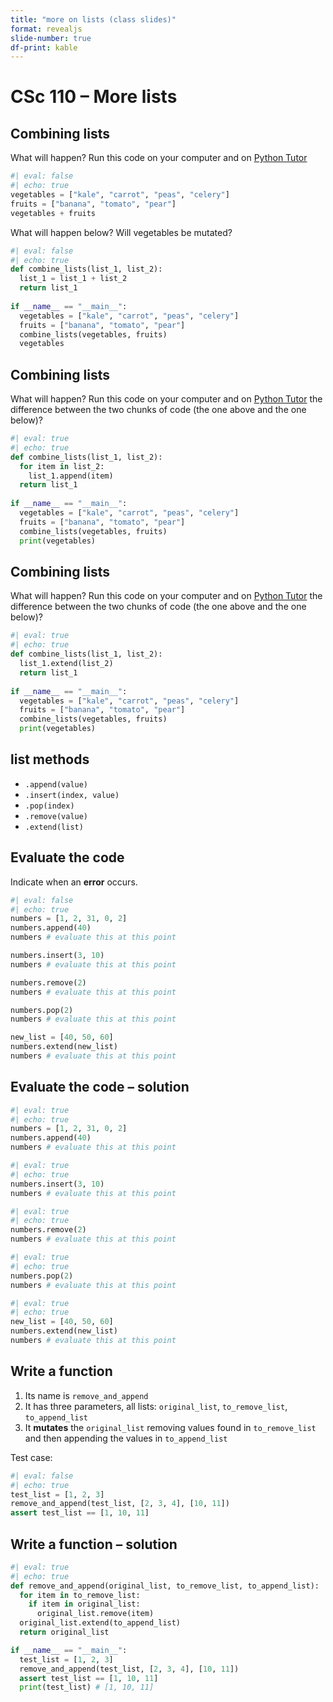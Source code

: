 ```yaml
---
title: "more on lists (class slides)"
format: revealjs
slide-number: true
df-print: kable
---
```


# CSc 110 -- More lists


## Combining lists

What will happen? Run this code on your computer and on [Python Tutor](https://pythontutor.com/visualize.html)

```python
#| eval: false
#| echo: true
vegetables = ["kale", "carrot", "peas", "celery"]
fruits = ["banana", "tomato", "pear"]
vegetables + fruits
```

What will happen below? Will vegetables be mutated?

```python
#| eval: false
#| echo: true
def combine_lists(list_1, list_2):
  list_1 = list_1 + list_2
  return list_1
  
if __name__ == "__main__":
  vegetables = ["kale", "carrot", "peas", "celery"]
  fruits = ["banana", "tomato", "pear"]
  combine_lists(vegetables, fruits)
  vegetables
```

## Combining lists

What will happen? Run this code on your computer and on [Python Tutor](https://pythontutor.com/visualize.html) the difference between the two chunks of code (the one above and the one below)?

```python
#| eval: true
#| echo: true
def combine_lists(list_1, list_2):
  for item in list_2:
    list_1.append(item)
  return list_1
  
if __name__ == "__main__":
  vegetables = ["kale", "carrot", "peas", "celery"]
  fruits = ["banana", "tomato", "pear"]
  combine_lists(vegetables, fruits)
  print(vegetables)
```

## Combining lists

What will happen? Run this code on your computer and on [Python Tutor](https://pythontutor.com/visualize.html) the difference between the two chunks of code (the one above and the one below)?

```python
#| eval: true
#| echo: true
def combine_lists(list_1, list_2):
  list_1.extend(list_2)
  return list_1
  
if __name__ == "__main__":
  vegetables = ["kale", "carrot", "peas", "celery"]
  fruits = ["banana", "tomato", "pear"]
  combine_lists(vegetables, fruits)
  print(vegetables)
```

## list methods

* `.append(value)`
* `.insert(index, value)`
* `.pop(index)`
* `.remove(value)`
* `.extend(list)`

## Evaluate the code

Indicate when an **error** occurs.

```python
#| eval: false
#| echo: true
numbers = [1, 2, 31, 0, 2]
numbers.append(40)
numbers # evaluate this at this point

numbers.insert(3, 10)
numbers # evaluate this at this point

numbers.remove(2)
numbers # evaluate this at this point

numbers.pop(2)
numbers # evaluate this at this point

new_list = [40, 50, 60]
numbers.extend(new_list)
numbers # evaluate this at this point
```

## Evaluate the code -- solution

```python
#| eval: true
#| echo: true
numbers = [1, 2, 31, 0, 2]
numbers.append(40)
numbers # evaluate this at this point
```


```python
#| eval: true
#| echo: true
numbers.insert(3, 10)
numbers # evaluate this at this point
```


```python
#| eval: true
#| echo: true
numbers.remove(2)
numbers # evaluate this at this point
```


```python
#| eval: true
#| echo: true
numbers.pop(2)
numbers # evaluate this at this point
```


```python
#| eval: true
#| echo: true
new_list = [40, 50, 60]
numbers.extend(new_list)
numbers # evaluate this at this point
```

## Write a function

1. Its name is `remove_and_append`
1. It has three parameters, all lists: `original_list`, `to_remove_list`, `to_append_list`
1. It **mutates** the `original_list` removing values found in `to_remove_list` and then appending the values in `to_append_list`

Test case:
```python
#| eval: false
#| echo: true
test_list = [1, 2, 3]
remove_and_append(test_list, [2, 3, 4], [10, 11])
assert test_list == [1, 10, 11]
```

## Write a function -- solution

```python
#| eval: true
#| echo: true
def remove_and_append(original_list, to_remove_list, to_append_list):
  for item in to_remove_list:
    if item in original_list:
      original_list.remove(item)
  original_list.extend(to_append_list)
  return original_list

if __name__ == "__main__":
  test_list = [1, 2, 3]
  remove_and_append(test_list, [2, 3, 4], [10, 11])
  assert test_list == [1, 10, 11]
  print(test_list) # [1, 10, 11]
```

